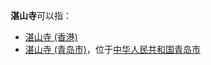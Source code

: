 '''湛山寺'''可以指：
*[[湛山寺_(香港)|湛山寺 (香港)]]
*[[湛山寺_(青岛市)|湛山寺 (青岛市)]]，位于[[中华人民共和国|中华人民共和国]][[青岛市|青岛市]]

{{disambig|Cat=三字佛寺消歧義|Z}}